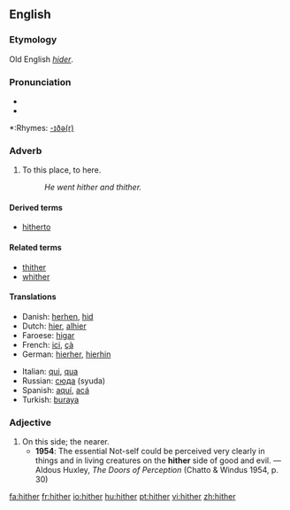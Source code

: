 ==English==
===Etymology===
Old English ''[[hider]]''.

===Pronunciation===
*{{IPA|/ˈhɪðə/}}
*{{audio|en-us-hither.ogg|Audio (US)}}

*:Rhymes: [[Rhymes:English:-ɪðə(r)|-ɪðə(r)]]

===Adverb===
{{en-adv|-}}

# {{context|now|literary|or|archaic}} To this place, to here.
#:''He went hither and thither.''

====Derived terms====
*[[hitherto]]

====Related terms====
*[[thither]]
*[[whither]]

====Translations====
{{top}}
*Danish: [[herhen]], [[hid]]
*Dutch: [[hier]], [[alhier]]
*Faroese: [[higar]]
*French: [[ici]], [[çà]]
*German: [[hierher]], [[hierhin]]
{{mid}}
*Italian: [[qui]], [[qua]]
*Russian: [[сюда]] (syuda)
*Spanish: [[aquí]], [[acá]]
*Turkish: [[buraya]]
{{bottom}}

===Adjective===
{{en-adj|-}}

# On this side; the nearer.
#*'''1954''': The essential Not-self could be perceived very clearly in things and in living creatures on the '''hither''' side of good and evil. — Aldous Huxley, ''The Doors of Perception'' (Chatto & Windus 1954, p. 30)

[[fa:hither]]
[[fr:hither]]
[[io:hither]]
[[hu:hither]]
[[pt:hither]]
[[vi:hither]]
[[zh:hither]]